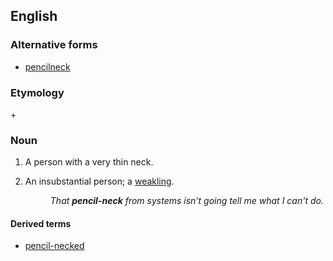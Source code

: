 ==English==

===Alternative forms===
* [[pencilneck]]

===Etymology===
{{term|pencil}} + {{term|neck}}

===Noun===
{{en-noun}}

# A person with a very thin neck.
# {{context|idiomatic|US|pejorative}} An insubstantial person; a [[weakling]].
#: ''That '''pencil-neck''' from systems isn't going tell me what I can't do.''

====Derived terms====
* [[pencil-necked]]